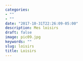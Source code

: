 ```yaml
---
categories:
- ""
- ""
date: "2017-10-31T22:26:09-05:00"
description: Mes loisirs
draft: false
image: pic09.jpg
keywords: ""
slug: loisirs
title: Loisirs
---
```

